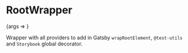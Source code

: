 
<Meta title="RootWrapper" component={RootWrapper} />

# RootWrapper

<Canvas>
  <Story name="Basic" args={{ children: 'Site content' }}>
    {args => <RootWrapper {...args} />}
  </Story>
</Canvas>

Wrapper with all providers to add in Gatsby `wrapRootElement`, `@test-utils` and `Storybook` global decorator.

<ArgsTable story="Basic" />
